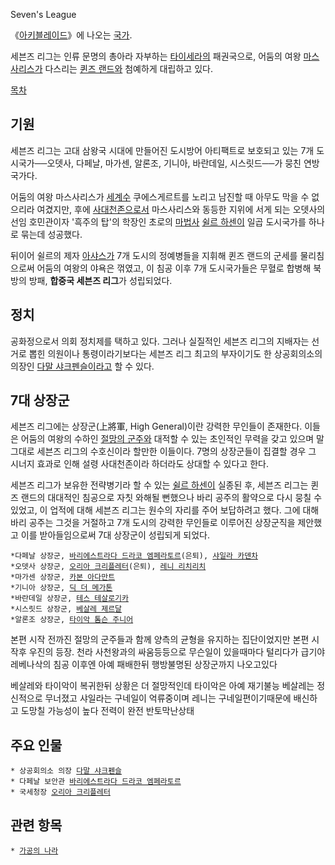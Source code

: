 Seven's League

《[[아키블레이드]]》에 나오는 [[국가]].

세븐즈 리그는 인류 문명의 총아라 자부하는 [[타이세라]]의 패권국으로, 어둠의 여왕 [[마스사리스]]가 다스리는 [[퀸즈 랜드]]와 첨예하게 대립하고 있다.

[[목차]]
== 기원 ==
세븐즈 리그는 고대 삼왕국 시대에 만들어진 도시방어 아티팩트로 보호되고 있는 7개 도시국가──오뎃사, 다페날, 마가센, 알론조, 기니아, 바란데일, 시스릿드──가 뭉친 연방국가다.

어둠의 여왕 마스사리스가 [[세계수]] 쿠에스게르트를 노리고 남진할 때 아무도 막을 수 없으리라 여겼지만, 후에 [[사대천존]]으로서 마스사리스와 동등한 지위에 서게 되는 오뎃사의 선임 호민관이자 '흑주의 탑'의 학장인 초로의 [[마법사]] [[쉴르 하센]]이 일곱 도시국가를 하나로 묶는데 성공했다.

뒤이어 쉴르의 제자 [[아샤스]]가 7개 도시의 정예병들을 지휘해 퀸즈 랜드의 군세를 물리침으로써 어둠의 여왕의 야욕은 꺾였고, 이 침공 이후 7개 도시국가들은 무혈로 합병해 북방의 방패, '''합중국 세븐즈 리그'''가 성립되었다.

== 정치 ==
공화정으로서 의회 정치제를 택하고 있다. 그러나 실질적인 세븐즈 리그의 지배자는 선거로 뽑힌 의원이나 통령이라기보다는 세븐즈 리그 최고의 부자이기도 한 상공회의소의 의장인 [[다말 샤크펜슬]]이라고 할 수 있다.

== 7대 상장군 ==
세븐즈 리그에는 상장군(上將軍, High General)이란 강력한 무인들이 존재한다. 이들은 어둠의 여왕의 수하인 [[절망의 군주]]와 대적할 수 있는 초인적인 무력을 갖고 있으며 말 그대로 세븐즈 리그의 수호신이라 할만한 이들이다. 7명의 상장군들이 집결할 경우 그 시너지 효과로 인해 설령 사대천존이라 하더라도 상대할 수 있다고 한다.

세븐즈 리그가 보유한 전략병기라 할 수 있는 [[쉴르 하센]]이 실종된 후, 세븐즈 리그는 퀸즈 랜드의 대대적인 침공으로 자칫 와해될 뻔했으나 바리 공주의 활약으로 다시 뭉칠 수 있었고, 이 업적에 대해 세븐즈 리그는 원수의 자리를 주어 보답하려고 했다. 그에 대해 바리 공주는 그것을 거절하고 7개 도시의 강력한 무인들로 이루어진 상장군직을 제안했고 이를 받아들임으로써 7대 상장군이 성립되게 되었다.

 *다페날 상장군, [[바리에스트라다 드라코 엠페라토르]](은퇴), [[샤일라 카덴차]]
 *오뎃사 상장군, [[오리아 크리플레터]](은퇴), [[레니 리치리치]]
 *마가센 상장군, [[카본 아다만트]]
 *기니아 상장군, [[딕 더 메가톤]]
 *바란데일 상장군, [[테스 테살로기카]]
 *시스릿드 상장군, [[베살레 제르달]]
 *알론조 상장군, [[타이악 톰슨 주니어]]

본편 시작 전까진 절망의 군주들과 함께 양측의 균형을 유지하는 집단이었지만 본편 시작후 우진의 등장. 천라 사천왕과의 싸움등등으로 무슨일이 있을때마다 털리다가 급기야 레베나삭의 침공 이후엔 아예 패배한뒤 행방불명된 상장군까지 나오고있다

베살레와 타이악이 복귀한뒤 상황은 더 절망적인데 타이악은 아예 재기불능 베살레는 정신적으로 무너졌고 샤일라는 구네일이 억류중이며 레니는 구네일편이기때문에 배신하고 도망칠 가능성이 높다 전력이 완전 반토막난상태
== 주요 인물 ==
 * 상공회의소 의장 [[다말 샤크펜슬]]
 * 다페날 보안관 [[바리에스트라다 드라코 엠페라토르]]
 * 국세청장 [[오리아 크리플레터]]

== 관련 항목 ==
 * [[가공의 나라]]
